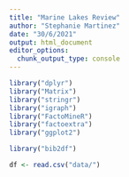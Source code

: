 ```yaml
---
title: "Marine Lakes Review"
author: "Stephanie Martinez"
date: "30/6/2021"
output: html_document
editor_options: 
  chunk_output_type: console
---
```



```r
library("dplyr")
library("Matrix")
library("stringr")
library("igraph")
library("FactoMineR")
library("factoextra")
library("ggplot2")

library("bib2df")
```

```r
df <- read.csv("data/")
```

